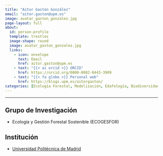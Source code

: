 ```yaml
---
title: "Aitor Gastón González"
email: "aitor.gaston@upm.es"  
image: avatar_gaston_gonzalez.jpg
page-layout: full
about: 
  id: person-profile
  template: trestles
  image-shape: round
  image: avatar_gaston_gonzalez.jpg
  links:
    - icon: envelope
      text: Email
      href: aitor.gaston@upm.es
    - text: "{{< ai orcid >}} ORCID"
      href: https://orcid.org/0000-0002-0443-3909
    - text: "{{< fa globe >}} Personal web"
      href: https://blogs.upm.es/aitorgaston/
categories: [Ecología Forestal, Modelización, Edafología, Biodiversidad]
---
```

 
<hr>

:::{#person-profile}

## Grupo de Investigación
- Ecología y Gestión Forestal Sostenible (ECOGESFOR)

## Institución
- [Universidad Politécnica de Madrid](https://www.upm.es/)

:::
